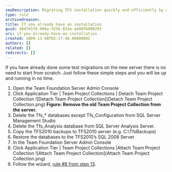 ```yaml
---
seoDescription: Migrating TFS installation quickly and efficiently by detaching team project collections, deleting databases, restoring backups, and attaching projects.
type: rule
archivedreason:
title: If you already have an installation
guid: 46d7e5f8-996e-425b-833e-a490fb009293
uri: if-you-already-have-an-installation
created: 2009-11-08T02:17:48.0000000Z
authors: []
related: []
redirects: []
---
```


If you have already done some test migrations on the new server there is no need to start from scratch. Just follow these simple steps and you will be up and running in no time.

1. Open the Team Foundation Server Admin Console
2. Click Application Tier | Team Project Collections | Detach Team Project Collection
   ![Detach Team Project Collection](Detach Team Project Collection.png)
   **Figure: Remove the old Team Project Collection from the server.**
3. Delete the Tfs\_\* databases except Tfs_Configuration from SQL Server Management Studio
4. Delete the Tfs_Analysis database from SQL Server Analysis Server.
5. Copy the TFS2010 backups to TFS2010 server (e.g. C:\TfsBackups)
6. Restore the databases to the TFS2010’s SQL 2008 Server
7. In the Team Foundation Server Admin Console
8. Click Application Tier | Team Project Collections |Attach Team Project Collection
   ![Attach Team Project Collection](Attach Team Project Collection.png)
9. Follow the wizard, [rule #8 from step 13](/do-you-know-how-to-upgrade-your-tfs2008-databases).
